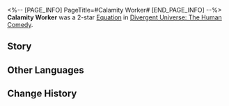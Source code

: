 <%-- [PAGE_INFO]
PageTitle=#Calamity Worker#
[END_PAGE_INFO] --%>
{{Removed|Equation}}
{{Equation Infobox
|period   = The Human Comedy
|rarity   = 2
|path1    = Propagation*5
|path2    = Preservation*3
|effect   = When a character gains a Shield, causes {{Color|h|2}} random enemy target(s) to gain 1 {{Extra Effect|Spore|60000017}}. {{Extra Effect|Spore|60000017}}'s DMG multiplier increases by {{Color|h|75%}} of the original multiplier.
|mentions = 
}}
'''Calamity Worker''' was a 2-star [[Divergent Universe: The Human Comedy/Equations|Equation]] in [[Divergent Universe: The Human Comedy]].

==Story==
{{Description|After climbing the great glaciers of Taranon, you gobble down the last remnants of your food supply. The far north of this planet is so barren that you don't even have the energy to propagate. Because of that, you won't be pursued by those steel beasts. You plow through the snow on the surface and nibble away the hard ice covering the mountain. Beneath the ice lies a thin layer of grass, which is a sign of life. Finally, you would be able to accomplish your mission.<br /><br />You keep the eggs, full of offspring, in your belly and shield them from the wind and the snow with fur. You climb to a windward valley and lie down peacefully. Death will soon befall you, even without the enemy's bullets.<br /><br />But when the winter passes, your offspring will hatch and feed on your frozen corpse. This planet will then belong to the newborn Swarm.}}
<!--
==Gameplay Notes==
* 
-->
==Other Languages==
{{Other Languages
|en   = Calamity Worker
|zhs  = 孕灾蠧役
|zht  = 孕災蠧役
|ja   = {{Rubi|災|わざわ}}いを{{Rubi|生|う}}む{{Rubi|虫卒|ちゅうそつ}}
|ko   = 재난을 낳는 곤충 병사
|es   = Obrer{{MC|f=a|m=o}} nutredesastres
|fr   = Porteur de calamité
|ru   = Раб катастрофы
|th   = แมลงหายนะ
|vi   = Kẻ Phục Dịch Tai Ương
|de   = Drohne des Unheils
|id   = Calamity Worker
|pt   = Servo da Calamidade
}}

==Change History==
{{Change History|2.3}}